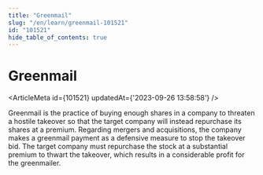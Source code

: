 ```yaml
---
title: "Greenmail"
slug: "/en/learn/greenmail-101521"
id: "101521"
hide_table_of_contents: true
---
```



# Greenmail

<ArticleMeta id={101521} updatedAt={'2023-09-26 13:58:58'} />
<div className='border-solid border-b border-t-0 my-4 border-[var(--ifm-color-gray-300)]' />

Greenmail is the practice of buying enough shares in a company to threaten a hostile takeover so that the target company will instead repurchase its shares at a premium. Regarding mergers and acquisitions, the company makes a greenmail payment as a defensive measure to stop the takeover bid. The target company must repurchase the stock at a substantial premium to thwart the takeover, which results in a considerable profit for the greenmailer.

